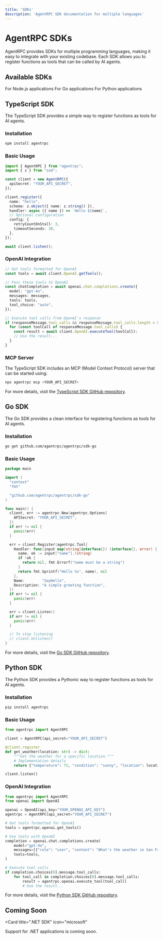 ```yaml
---
title: 'SDKs'
description: 'AgentRPC SDK documentation for multiple languages'
---
```


# AgentRPC SDKs

AgentRPC provides SDKs for multiple programming languages, making it easy to integrate with your existing codebase. Each SDK allows you to register functions as tools that can be called by AI agents.

## Available SDKs

<CardGroup cols={3}>
  <Card
    title="TypeScript/JavaScript"
    icon="js"
    href="#typescript-sdk"
  >
    For Node.js applications
  </Card>
  <Card
    title="Go"
    icon="golang"
    href="#go-sdk"
  >
    For Go applications
  </Card>
  <Card
    title="Python"
    icon="python"
    href="#python-sdk"
  >
    For Python applications
  </Card>
</CardGroup>

## TypeScript SDK

The TypeScript SDK provides a simple way to register functions as tools for AI agents.

### Installation

```bash
npm install agentrpc
```

### Basic Usage

```typescript
import { AgentRPC } from "agentrpc";
import { z } from "zod";

const client = new AgentRPC({
  apiSecret: "YOUR_API_SECRET",
});

client.register({
  name: "hello",
  schema: z.object({ name: z.string() }),
  handler: async ({ name }) => `Hello ${name}`,
  // Optional configuration
  config: {
    retryCountOnStall: 3,
    timeoutSeconds: 30,
  },
});

await client.listen();
```

### OpenAI Integration

```typescript
// Get tools formatted for OpenAI
const tools = await client.OpenAI.getTools();

// Pass these tools to OpenAI
const chatCompletion = await openai.chat.completions.create({
  model: "gpt-4o",
  messages: messages,
  tools: tools,
  tool_choice: "auto",
});

// Execute tool calls from OpenAI's response
if (responseMessage.tool_calls && responseMessage.tool_calls.length > 0) {
  for (const toolCall of responseMessage.tool_calls) {
    const result = await client.OpenAI.executeTool(toolCall);
    // Use the result...
  }
}
```

### MCP Server

The TypeScript SDK includes an MCP (Model Context Protocol) server that can be started using:

```bash
npx agentrpc mcp <YOUR_API_SECRET>
```

For more details, visit the [TypeScript SDK GitHub repository](https://github.com/agentrpc/agentrpc/tree/main/sdk-node).

## Go SDK

The Go SDK provides a clean interface for registering functions as tools for AI agents.

### Installation

```bash
go get github.com/agentrpc/agentrpc/sdk-go
```

### Basic Usage

```go
package main

import (
  "context"
  "fmt"

  "github.com/agentrpc/agentrpc/sdk-go"
)

func main() {
  client, err := agentrpc.New(agentrpc.Options{
    APISecret: "YOUR_API_SECRET",
  })
  if err != nil {
    panic(err)
  }

  err = client.Register(agentrpc.Tool{
    Handler: func(input map[string]interface{}) (interface{}, error) {
      name, ok := input["name"].(string)
      if !ok {
        return nil, fmt.Errorf("name must be a string")
      }
      return fmt.Sprintf("Hello %s", name), nil
    },
    Name:        "SayHello",
    Description: "A simple greeting function",
  })
  if err != nil {
    panic(err)
  }

  err = client.Listen()
  if err != nil {
    panic(err)
  }

  // To stop listening
  // client.Unlisten()
}
```

For more details, visit the [Go SDK GitHub repository](https://github.com/agentrpc/agentrpc/tree/main/sdk-go).

## Python SDK

The Python SDK provides a Pythonic way to register functions as tools for AI agents.

### Installation

```bash
pip install agentrpc
```

### Basic Usage

```python
from agentrpc import AgentRPC

client = AgentRPC(api_secret="YOUR_API_SECRET")

@client.register
def get_weather(location: str) -> dict:
    """Get the weather for a specific location."""
    # Implementation details
    return {"temperature": 72, "condition": "sunny", "location": location}

client.listen()
```

### OpenAI Integration

```python
from agentrpc import AgentRPC
from openai import OpenAI

openai = OpenAI(api_key="YOUR_OPENAI_API_KEY")
agentrpc = AgentRPC(api_secret="YOUR_API_SECRET")

# Get tools formatted for OpenAI
tools = agentrpc.openai.get_tools()

# Use tools with OpenAI
completion = openai.chat.completions.create(
    model="gpt-4o",
    messages=[{"role": "user", "content": "What's the weather in San Francisco?"}],
    tools=tools,
)

# Execute tool calls
if completion.choices[0].message.tool_calls:
    for tool_call in completion.choices[0].message.tool_calls:
        result = agentrpc.openai.execute_tool(tool_call)
        # Use the result...
```

For more details, visit the [Python SDK GitHub repository](https://github.com/agentrpc/agentrpc/tree/main/sdk-python).

## Coming Soon

<Card
  title=".NET SDK"
  icon="microsoft"
>
  Support for .NET applications is coming soon.
</Card> 